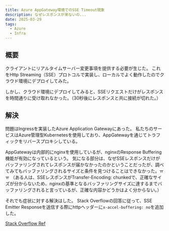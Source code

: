 ```yaml
---
title: Azure AppGateway環境でのSSE Timeout現象
description: なぜレスポンスが来ないの...
date: 2025-03-29
tags:
  - Azure
  - Infra
---
```


## 概要
クライアントにリアルタイムサーバー変更事項を提供する必要が生じた。
これをHttp Streaming（SSE）プロトコルで実装し、ローカルでよく動作したのでクラウド環境にデプロイしてみた。

しかし、クラウド環境にデプロイしてみると、SSEリクエストだけがレスポンスを時間通りに受け取れなかった。（30秒後にレスポンスと共に接続が切れた。）

## 解決
問題はIngressを実装したAzure Application Gatewayにあった。
私たちのサービスはAzure管理型Kubernetesを使用しており、AppGatewayを通じてトラフィックをリバースプロキシしている。

AppGatewayは内部的にnginxを使用しているが、nginxのResponse Buffering機能が有効になっているという。
気になる部分は、なぜSSEレスポンスだけがバッファリングされてレスポンスが届かなかったのかということだったが、調べてみてもバッファリングされるサイズと条件を見つけることはできなかった。ㅠㅠ
（ある人は、SSEレスポンスがTransfer-Encoding: chunkedで、正確なサイズが分からないため、nginxの基準となるバッファリングサイズに達するまでバッファリングされると言っているが、正確な内容かどうかはよく分からない。）

それでも症状に対する解決はした。
Stack Overflowの回答に従って、SSE Emitter Responseを送信する際にhttpヘッダーに`x-accel-buffering: no`を追加した。

[Stack Overflow Ref](https://stackoverflow.com/questions/76161274/delay-in-getting-sse-events-when-configured-via-azure-application-gateway)
